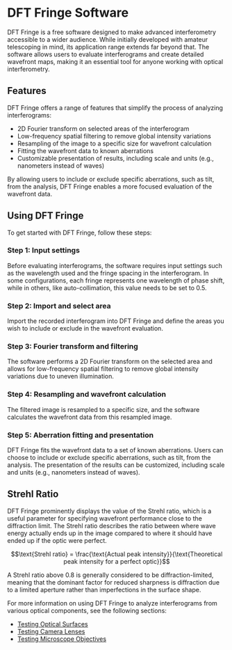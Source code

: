 
# DFT Fringe Software

DFT Fringe is a free software designed to make advanced interferometry accessible to a wider audience. While initially developed with amateur telescoping in mind, its application range extends far beyond that. The software allows users to evaluate interferograms and create detailed wavefront maps, making it an essential tool for anyone working with optical interferometry.

## Features

DFT Fringe offers a range of features that simplify the process of analyzing interferograms:

- 2D Fourier transform on selected areas of the interferogram
- Low-frequency spatial filtering to remove global intensity variations
- Resampling of the image to a specific size for wavefront calculation
- Fitting the wavefront data to known aberrations
- Customizable presentation of results, including scale and units (e.g., nanometers instead of waves)

<Callout>
By allowing users to include or exclude specific aberrations, such as tilt, from the analysis, DFT Fringe enables a more focused evaluation of the wavefront data.
</Callout>

## Using DFT Fringe

To get started with DFT Fringe, follow these steps:

<Steps>

### Step 1: Input settings

Before evaluating interferograms, the software requires input settings such as the wavelength used and the fringe spacing in the interferogram. In some configurations, each fringe represents one wavelength of phase shift, while in others, like auto-collimation, this value needs to be set to 0.5.

### Step 2: Import and select area

Import the recorded interferogram into DFT Fringe and define the areas you wish to include or exclude in the wavefront evaluation.

### Step 3: Fourier transform and filtering

The software performs a 2D Fourier transform on the selected area and allows for low-frequency spatial filtering to remove global intensity variations due to uneven illumination.

### Step 4: Resampling and wavefront calculation

The filtered image is resampled to a specific size, and the software calculates the wavefront data from this resampled image.

### Step 5: Aberration fitting and presentation

DFT Fringe fits the wavefront data to a set of known aberrations. Users can choose to include or exclude specific aberrations, such as tilt, from the analysis. The presentation of the results can be customized, including scale and units (e.g., nanometers instead of waves).

</Steps>

## Strehl Ratio

DFT Fringe prominently displays the value of the Strehl ratio, which is a useful parameter for specifying wavefront performance close to the diffraction limit. The Strehl ratio describes the ratio between where wave energy actually ends up in the image compared to where it should have ended up if the optic were perfect.

$$\text{Strehl ratio} = \frac{\text{Actual peak intensity}}{\text{Theoretical peak intensity for a perfect optic}}$$

A Strehl ratio above 0.8 is generally considered to be diffraction-limited, meaning that the dominant factor for reduced sharpness is diffraction due to a limited aperture rather than imperfections in the surface shape.

For more information on using DFT Fringe to analyze interferograms from various optical components, see the following sections:

- [Testing Optical Surfaces](/optical-interferometry-part-2/testing-optical-surfaces)
- [Testing Camera Lenses](/optical-interferometry-part-2/testing-camera-lenses)
- [Testing Microscope Objectives](/optical-interferometry-part-2/testing-microscope-objectives)